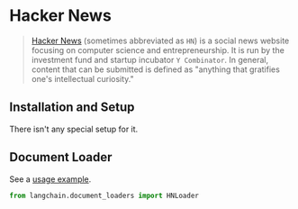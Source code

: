# Hacker News

>[Hacker News](https://en.wikipedia.org/wiki/Hacker_News) (sometimes abbreviated as `HN`) is a social news 
> website focusing on computer science and entrepreneurship. It is run by the investment fund and startup 
> incubator `Y Combinator`. In general, content that can be submitted is defined as "anything that gratifies 
> one's intellectual curiosity."

## Installation and Setup

There isn't any special setup for it.

## Document Loader

See a [usage example](/docs/modules/data_io/document_loaders/integrations/hacker_news.ipynb).

```python
from langchain.document_loaders import HNLoader
```
